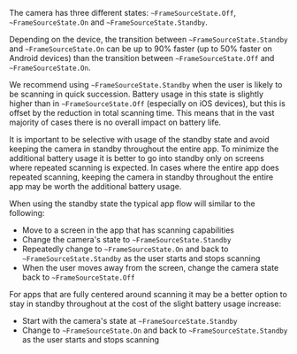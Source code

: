 The camera has three different states: `~FrameSourceState.Off`, `~FrameSourceState.On` and `~FrameSourceState.Standby`.

Depending on the device, the transition between `~FrameSourceState.Standby` and `~FrameSourceState.On` can be up to 90% faster (up to 50% faster on Android devices) than the transition between `~FrameSourceState.Off` and `~FrameSourceState.On`.

We recommend using `~FrameSourceState.Standby` when the user is likely to be scanning in quick succession. Battery usage in this state is slightly higher than in `~FrameSourceState.Off` (especially on iOS devices), but this is offset by the reduction in total scanning time. This means that in the vast majority of cases there is no overall impact on battery life.

It is important to be selective with usage of the standby state and avoid keeping the camera in standby throughout the entire app. To minimize the additional battery usage it is better to go into standby only on screens where repeated scanning is expected. In cases where the entire app does repeated scanning, keeping the camera in standby throughout the entire app may be worth the additional battery usage.

When using the standby state the typical app flow will similar to the following:

* Move to a screen in the app that has scanning capabilities
* Change the camera's state to `~FrameSourceState.Standby`
* Repeatedly change to `~FrameSourceState.On` and back to `~FrameSourceState.Standby` as the user starts and stops scanning
* When the user moves away from the screen, change the camera state back to `~FrameSourceState.Off`

For apps that are fully centered around scanning it may be a better option to stay in standby throughout at the cost of the slight battery usage increase:

* Start with the camera's state at `~FrameSourceState.Standby`
* Change to `~FrameSourceState.On` and back to `~FrameSourceState.Standby` as the user starts and stops scanning
